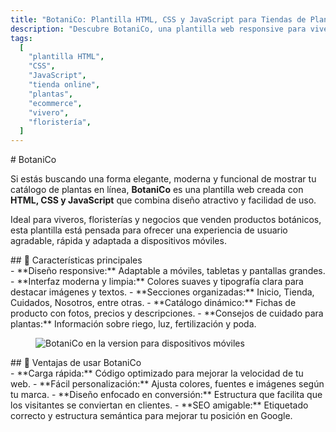 ```yaml
---
title: "BotaniCo: Plantilla HTML, CSS y JavaScript para Tiendas de Plantas Online"
description: "Descubre BotaniCo, una plantilla web responsive para viveros y tiendas de plantas, creada con HTML, CSS y JavaScript. Ideal para ecommerce botánico con diseño moderno."
tags:
  [
    "plantilla HTML",
    "CSS",
    "JavaScript",
    "tienda online",
    "plantas",
    "ecommerce",
    "vivero",
    "floristería",
  ]
---
```



<Container>
<div class="my-10">
# BotaniCo

Si estás buscando una forma elegante, moderna y funcional de mostrar tu catálogo de plantas en línea, **BotaniCo**
es una plantilla web creada con **HTML, CSS y JavaScript** que combina diseño atractivo y facilidad de uso.

Ideal para viveros, floristerías y negocios que venden productos botánicos, esta plantilla está pensada para ofrecer
una experiencia de usuario agradable, rápida y adaptada a dispositivos móviles.

</div>

<ImgLandScape
  src="/ImgProyectosPersonales/BotaniCo.webp"
  alt="Template de BotaniCo"
/>

<div>
<div class="my-10">
## 📌 Características principales
<div className="px-6">
- **Diseño responsive:** Adaptable a móviles, tabletas y pantallas grandes.
- **Interfaz moderna y limpia:** Colores suaves y tipografía clara para destacar imágenes y textos.
- **Secciones organizadas:** Inicio, Tienda, Cuidados, Nosotros, entre otras.
- **Catálogo dinámico:** Fichas de producto con fotos, precios y descripciones.
- **Consejos de cuidado para plantas:** Información sobre riego, luz, fertilización y poda.
</div>

<figure className="overflow-hidden max-h-[600px] aspect-[9/16] rounded-md flex items-center justify-center mx-auto my-6">
<img src="/ImgProyectosPersonales/Botanico-sm.avif" alt="BotaniCo en la version para dispositivos móviles" className="object-contain h-full w-auto" />
</figure>
</div>

<div class="my-10">
## 🌱 Ventajas de usar BotaniCo
<div className="px-6">
- **Carga rápida:** Código optimizado para mejorar la velocidad de tu web.
- **Fácil personalización:** Ajusta colores, fuentes e imágenes según tu marca.
- **Diseño enfocado en conversión:** Estructura que facilita que los visitantes se conviertan en clientes.
- **SEO amigable:** Etiquetado correcto y estructura semántica para mejorar tu posición en Google.
</div>
</div>
</div>

</Container>
